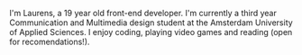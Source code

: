 I'm Laurens, a 19 year old front-end developer. I'm currently a third year Communication and Multimedia design student at the Amsterdam University of Applied Sciences. I enjoy coding, playing video games and reading (open for recomendations!).

